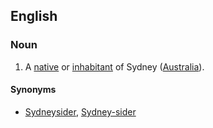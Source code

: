 ==English==

===Noun===
{{en-noun}}

#A [[native]] or [[inhabitant]] of Sydney ([[Australia]]).

====Synonyms====
*[[Sydneysider]], [[Sydney-sider]]